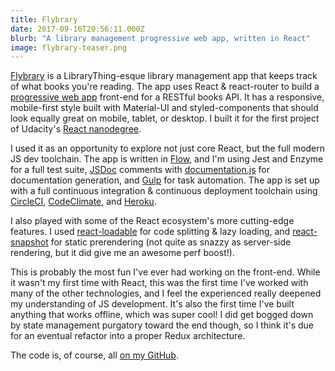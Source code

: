 ```yaml
---
title: Flybrary
date: 2017-09-16T20:56:11.000Z
blurb: "A library management progressive web app, written in React"
image: flybrary-teaser.png
---
```


[Flybrary](https://my-reads-vivshaw.herokuapp.com/) is a LibraryThing-esque library management app that keeps track of what books you're reading. The app uses React & react-router to build a [progressive web app](https://developers.google.com/web/progressive-web-apps/) front-end for a RESTful books API. It has a responsive, mobile-first style built with Material-UI and styled-components that should look equally great on mobile, tablet, or desktop. I built it for the first project of Udacity's [React nanodegree](https://www.udacity.com/course/react-nanodegree--nd019).

I used it as an opportunity to explore not just core React, but the full modern JS dev toolchain. The app is written in [Flow](https://flow.org/), and I'm using Jest and Enzyme for a full test suite, [JSDoc](http://usejsdoc.org/) comments with [documentation.js](http://documentation.js.org/) for documentation generation, and [Gulp](https://gulpjs.com/) for task automation. The app is set up with a full continuous integration & continuous deployment toolchain using [CircleCI](https://circleci.com/), [CodeClimate](https://codeclimate.com/), and [Heroku](https://heroku.com/).

I also played with some of the React ecosystem's more cutting-edge features. I used [react-loadable](https://github.com/thejameskyle/react-loadable) for code splitting & lazy loading, and [react-snapshot](https://github.com/geelen/react-snapshot) for static prerendering (not quite as snazzy as server-side rendering, but it did give me an awesome perf boost!).

This is probably the most fun I've ever had working on the front-end. While it wasn't my first time with React, this was the first time I've worked with many of the other technologies, and I feel the experienced really deepened my understanding of JS development. It's also the first time I've built anything that works offline, which was super cool! I did get bogged down by state management purgatory toward the end though, so I think it's due for an eventual refactor into a proper Redux architecture.

The code is, of course, all [on my GitHub](https://github.com/vivshaw/my-reads).
